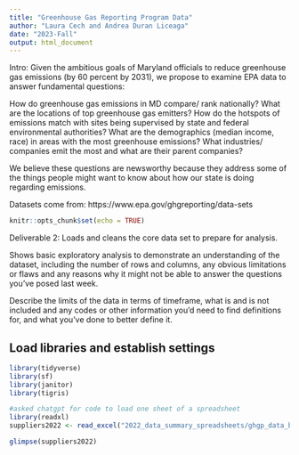 ```yaml
---
title: "Greenhouse Gas Reporting Program Data"
author: "Laura Cech and Andrea Duran Liceaga"
date: "2023-Fall"
output: html_document
---
```


Intro: Given the ambitious goals of Maryland officials to reduce greenhouse gas emissions (by 60 percent by 2031), we propose to examine EPA data to answer fundamental questions:

How do greenhouse gas emissions in MD compare/ rank nationally? 
What are the locations of top greenhouse gas emitters?
How do the hotspots of emissions match with sites being supervised by state and federal environmental authorities? 
What are the demographics (median income, race) in areas with the most greenhouse emissions?
What industries/ companies emit the most and what are their parent companies? 

We believe these questions are newsworthy because they address some of the things people might want to know about how our state is doing regarding emissions.

Datasets come from: https://www.epa.gov/ghgreporting/data-sets

```r
knitr::opts_chunk$set(echo = TRUE)
```
 
Deliverable 2:
Loads and cleans the core data set to prepare for analysis. 

Shows basic exploratory analysis to demonstrate an understanding of the dataset, including the number of rows and columns, any obvious limitations or flaws and any reasons why it might not be able to answer the questions you've posed last week.

Describe the limits of the data in terms of timeframe, what is and is not included and any codes or other information you'd need to find definitions for, and what you've done to better define it.

## Load libraries and establish settings


```r
library(tidyverse)
library(sf)
library(janitor)
library(tigris)

```


```r
#asked chatgpt for code to load one sheet of a spreadsheet
library(readxl)
suppliers2022 <- read_excel("2022_data_summary_spreadsheets/ghgp_data_by_year_2022.xlsx", sheet = "Suppliers", skip = 3)

glimpse(suppliers2022)
```


